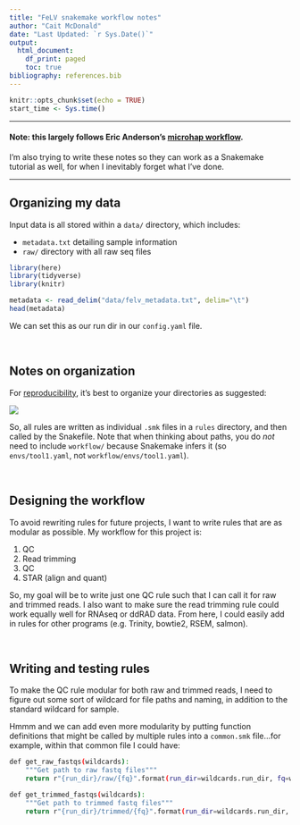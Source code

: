 ```yaml
---
title: "FeLV snakemake workflow notes"
author: "Cait McDonald"
date: "Last Updated: `r Sys.Date()`"
output:
  html_document:
    df_print: paged
    toc: true
bibliography: references.bib
---
```


```r
knitr::opts_chunk$set(echo = TRUE)
start_time <- Sys.time()
```

-----

#### Note: this largely follows Eric Anderson's [microhap workflow](https://github.com/eriqande/mega-simple-microhap-snakeflow).
I'm also trying to write these notes so they can work as a Snakemake tutorial as well, for when I inevitably forget what I've done.

-----

## Organizing my data
Input data is all stored within a `data/` directory, which includes:

- `metadata.txt` detailing sample information
- `raw/` directory with all raw seq files

```r
library(here)
library(tidyverse)
library(knitr)

metadata <- read_delim("data/felv_metadata.txt", delim="\t")
head(metadata)
```

We can set this as our run dir in our `config.yaml` file.

<br>

## Notes on organization

For [reproducibility](https://snakemake.readthedocs.io/en/stable/snakefiles/deployment.html), it's best to organize your directories as suggested:

![](images/tree_grab.png)

So, all rules are written as individual `.smk` files in a `rules` directory, and then called by the Snakefile. Note that when thinking about paths, you do *not* need to include `workflow/` because Snakemake infers it (so `envs/tool1.yaml`, not `workflow/envs/tool1.yaml`).

<br>

## Designing the workflow
To avoid rewriting rules for future projects, I want to write rules that are as modular as possible. My workflow for this project is:

1. QC
1. Read trimming
1. QC
1. STAR (align and quant)

So, my goal will be to write just one QC rule such that I can call it for raw and trimmed reads. I also want to make sure the read trimming rule could work equally well for RNAseq or ddRAD data. From here, I could easily add in rules for other programs (e.g. Trinity, bowtie2, RSEM, salmon).

<br>

## Writing and testing rules
To make the QC rule modular for both raw and trimmed reads, I need to figure out some sort of wildcard for file paths and naming, in addition to the standard wildcard for sample.

Hmmm and we can add even more modularity by putting function definitions that might be called by multiple rules into a `common.smk` file...for example, within that common file I could have:

```bash
def get_raw_fastqs(wildcards):
    """Get path to raw fastq files"""
    return r"{run_dir}/raw/{fq}".format(run_dir=wildcards.run_dir, fq=wildcards.fq)

def get_trimmed_fastqs(wildcards):
    """Get path to trimmed fastq files"""
    return r"{run_dir}/trimmed/{fq}".format(run_dir=wildcards.run_dir, fq=wildcards.fq)

```




